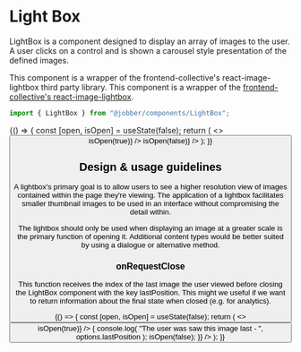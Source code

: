 
<Meta title="Components/LightBox" component={LightBox} />

# Light Box

LightBox is a component designed to display an array of images to the user. A
user clicks on a control and is shown a carousel style presentation of the
defined images.

This component is a wrapper of the frontend-collective's react-image-lightbox
third party library. This component is a wrapper of the
[frontend-collective's react-image-lightbox](https://github.com/frontend-collective/react-image-lightbox).

```ts
import { LightBox } from "@jobber/components/LightBox";
```

<Canvas>
  <Story name="LightBox">
    {() => {
      const [open, isOpen] = useState(false);
      return (
        <>
          <Button label="😈 Click me!" onClick={() => isOpen(true)} />
          <LightBox
            open={open}
            images={[
              {
                title: "😃 Happy Face",
                url: "https://i.imgur.com/6Jcfgnp.jpg",
                caption: "This is a happy face",
              },
              {
                title: "😮",
                url: "https://i.imgur.com/OsLxYkT.jpg",
                caption: "Suprised face",
              },
              {
                url: "https://i.imgur.com/uigfzs5.jpg",
              },
            ]}
            onRequestClose={() => isOpen(false)}
          />
        </>
      );
    }}
  </Story>
</Canvas>

<ArgsTable of={LightBox} story="LightBox" />

## Design & usage guidelines

A lightbox's primary goal is to allow users to see a higher resolution view of
images contained within the page they're viewing. The application of a lightbox
facilitates smaller thumbnail images to be used in an interface without
compromising the detail within.

The lightbox should only be used when displaying an image at a greater scale is
the primary function of opening it. Additional content types would be better
suited by using a dialogue or alternative method.

### onRequestClose

This function receives the index of the last image the user viewed before
closing the LightBox component with the key lastPosition. This might we useful
if we want to return information about the final state when closed (e.g. for
analytics).

<Canvas>
  <ExampleWithHooks>
    {() => {
      const [open, isOpen] = useState(false);
      return (
        <>
          <Button label="😈 Click me!" onClick={() => isOpen(true)} />
          <LightBox
            open={open}
            images={[
              {
                title: "😃 Happy Face",
                url: "https://i.imgur.com/6Jcfgnp.jpg",
                caption: "This is a happy face",
              },
              {
                title: "😮",
                url: "https://i.imgur.com/OsLxYkT.jpg",
                caption: "Suprised face",
              },
              {
                url: "https://i.imgur.com/uigfzs5.jpg",
              },
            ]}
            onRequestClose={options => {
              console.log(
                "The user was saw this image last - ",
                options.lastPosition
              );
              isOpen(false);
            }}
          />
        </>
      );
    }}
  </ExampleWithHooks>
</Canvas>
